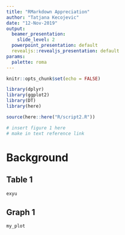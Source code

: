 ```yaml
---
title: "RMarkdown Appreciation"
author: "Tatjana Kecojevic"
date: "12-Nov-2019"
output: 
  beamer_presentation: 
    slide_level: 2
  powerpoint_presentation: default
  revealjs::revealjs_presentation: default
params:
  palette: roma
---
```


```r
knitr::opts_chunk$set(echo = FALSE)
```

```r
library(dplyr)
library(ggplot2)
library(DT)
library(here)
```

```r
source(here::here("R/script2.R"))
```

```r
# insert figure 1 here
# make in text reference link
```

# Background

## Table 1

```r
exyu
```

## Graph 1

```r
my_plot
```